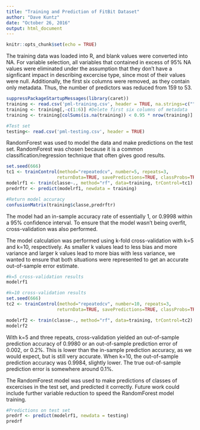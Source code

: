 ```yaml
---
title: "Training and Prediction of FitBit Dataset"
author: "Dave Kuntz"
date: "October 26, 2016"
output: html_document
---
```


```r
knitr::opts_chunk$set(echo = TRUE)
```

The training data was loaded into R, and blank values were converted into NA.  For variable selection, all variables that contained in excess of 95% NA values were eliminated under the assumption that they don't have a signficant impact in describing excercise type, since most of their values were null.  Additionally, the first six columns were removed, as they contain only metadata.  Thus, the number of predictors was reduced from 159 to 53.

```r
suppressPackageStartupMessages(library(caret))
training <- read.csv('pml-training.csv', header = TRUE, na.strings=c("","NA")) #Import training data, Convert blank columns to NA
training <- training[,-c(1:6)] #Delete first six columns of metadata
training <- training[colSums(is.na(training)) < 0.95 * nrow(training)] #Remove all columns that are 95% or more NA

#Test set
testing<- read.csv('pml-testing.csv', header = TRUE)
```

RandomForest was used to model the data and make predictions on the test set.  RandomForest was chosen because it is a common classification/regression technique that often gives good results.

```r
set.seed(666)
tc1 <- trainControl(method="repeatedcv", number=5, repeats=3, 
                   returnData=TRUE, savePredictions=TRUE, classProbs=TRUE)
modelrf1 <- train(classe~., method="rf", data=training, trControl=tc1)
predrftr <- predict(modelrf1, newdata = training)

#Return model accuracy
confusionMatrix(training$classe,predrftr)
```


The model had an in-sample accuracy rate of essentially 1, or 0.9998 within a 95% confidence interval.  To ensure that the model wasn't being overfit, cross-validation was also performed.

The model calculation was performed using k-fold cross-validation with k=5 and k=10, respectively.  As smaller k values lead to less bias and more variance and larger k values lead to more bias with less variance, we wanted to ensure that both situations were represented to get an accurate out-of-sample error estimate.

```r
#k=5 cross-validation results
modelrf1

#k=10 cross-validation results
set.seed(666)
tc2 <- trainControl(method="repeatedcv", number=10, repeats=3, 
                   returnData=TRUE, savePredictions=TRUE, classProbs=TRUE)

modelrf2 <- train(classe~., method="rf", data=training, trControl=tc2)
modelrf2
```

With k=5 and three repeats, cross-validation yielded an out-of-sample prediction accuracy of 0.9980 or an out-of-sample prediction error of 0.002, or 0.2%.  This is lower than the in-sample prediction accuracy, as we would expect, but is still very accurate.  When k=10, the out-of-sample prediction accuracy was 0.9984, slightly lower.  The true out-of-sample prediction error is somewhere around 0.1%.

The RandomForest model was used to make predictions of classes of excercises in the test set, and predicted it correctly.  Future work could include further variable reduction to speed the RandomForest model training.

```r
#Predictions on test set
predrf <- predict(modelrf1, newdata = testing)
predrf
```
